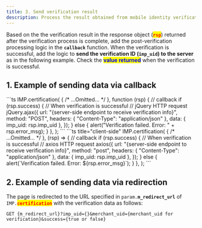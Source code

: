 ```yaml
---
title: 3. Send verification result
description: Process the result obtained from mobile identity verification.
---
```



Based on the the verification result in the response object (<mark style="color:red;">**`rsp`**</mark>)
returned after the verification process is complete,
add the post-verification processing logic in the **`callback`** function.
When the verification is successful, add the logic to **send the verification ID (`imp_uid`)
to the server** as in the following example.
Check the <mark style="color:blue;">**value returned**</mark> when the verification is successful.

## 1. Example of sending data via callback

<Tabs>
  <Tab title="JavaScript">
    ```ts
    IMP.certification(
      {
        /* ...Omitted... */
      },
      function (rsp) {
        // callback
        if (rsp.success) {
          // When verification is successful
          // jQuery HTTP request
          jQuery.ajax({
            url: "{server-side endpoint to receive verification info}",
            method: "POST",
            headers: { "Content-Type": "application/json" },
            data: { imp_uid: rsp.imp_uid },
          });
        } else {
          alert("Verification failed. Error: " + rsp.error_msg);
        }
      },
    );
    ```
  </Tab>

  <Tab title="JS ES Next">
    ```ts title="client-side"
    IMP.certification(
      {
        /* ...Omitted... */
      },
      (rsp) => {
        // callback
        if (rsp.success) {
          // When verification is successful
          // axios HTTP request
          axios({
            url: "{server-side endpoint to receive verification info}",
            method: "post",
            headers: { "Content-Type": "application/json" },
            data: { imp_uid: rsp.imp_uid },
          });
        } else {
          alert(`Verification failed. Error: ${rsp.error_msg}`);
        }
      },
    );
    ```
  </Tab>
</Tabs>

## 2. Example of sending data via redirection

The page is redirected to the URL specified in `param.`**`m_redirect_url`** of
`IMP.`<mark style="color:red;">**`certification`**</mark> with the verification data as follows:

```http title="Query String"
GET {m_redirect_url}?imp_uid={}&merchant_uid={merchant_uid for verification}&success={true or false}
```
